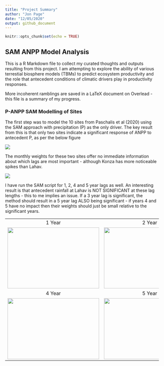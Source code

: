 ```yaml
---
title: "Project Summary"
author: "Jon Page"
date: "12/05/2020"
output: github_document
---
```


```r
knitr::opts_chunk$set(echo = TRUE)
```

## SAM ANPP Model Analysis

This is a R Markdown file to collect my curated thoughts and outputs resulting from this project. I am attempting to explore the ability of various terrestial biosphere models (TBMs) to predict ecosystem productivity and the role that antecedent conditions of climatic drivers play in productivity responses.

More incoherent ramblings are saved in a LaTeX document on Overlead - this file is a summary of my progress.

### P-ANPP SAM Modelling of Sites

The first step was to model the 10 sites from Paschalis et al (2020) using the SAM approach with precipitation (P) as the only driver. The key result from this is that only two sites indicate a significant response of ANPP to antecedent P, as per the below figure

![](AlphaPlot.png)


The monthly weights for these two sites offer no immediate information about which lags are most important - although Konza has more noticeable spikes than Lahav.


![](SignificantWeights.png)

I have run the SAM script for 1, 2, 4 and 5 year lags as well. An interesting result is that antecedent rainfall at Lahav is NOT SIGNIFICANT at these lag lengths - this to me implies an issue. If a 3 year lag is significant, the method should result in a 5 year lag ALSO being significant - if years 4 and 5 have no impact then their weights should just be small relative to the significant years.

| | |
|:-:|:-:|
|1 Year|2 Year|
|<img src="1YearAlphas.png" width="300" height="200">|<img src="2YearAlphas.png" width="300" height="200">|
|4 Year|5 Year|
|<img src="4YearAlphas.png" width="300" height="200">|<img src="5YearAlphas.png" width="300" height="200">|
